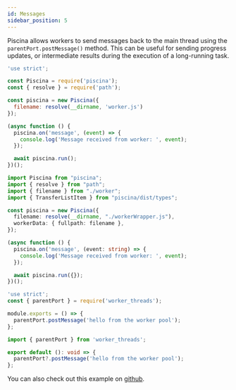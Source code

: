 ```yaml
---
id: Messages
sidebar_position: 5
---
```



Piscina allows workers to send messages back to the main thread using the `parentPort.postMessage()` method. This can be useful for sending progress updates, or intermediate results during the execution of a long-running task.

<Tabs>
<TabItem value="Javascript">

```javascript title="index.js"
'use strict';

const Piscina = require('piscina');
const { resolve } = require('path');

const piscina = new Piscina({
  filename: resolve(__dirname, 'worker.js')
});

(async function () {
  piscina.on('message', (event) => {
    console.log('Message received from worker: ', event);
  });

  await piscina.run();
})();
```

</TabItem>

<TabItem value="Typescript">

```typescript title="index.ts"
import Piscina from "piscina";
import { resolve } from "path";
import { filename } from "./worker";
import { TransferListItem } from "piscina/dist/types";

const piscina = new Piscina({
  filename: resolve(__dirname, "./workerWrapper.js"),
  workerData: { fullpath: filename },
});

(async function () {
  piscina.on('message', (event: string) => {
    console.log('Message received from worker: ', event);
  });

  await piscina.run({});
})();
```
<WorkerWrapperComponent/>
</TabItem>
</Tabs>

<Tabs>
<TabItem value="Javascript">

```javascript title="worker.js"
'use strict';
const { parentPort } = require('worker_threads');

module.exports = () => {
  parentPort.postMessage('hello from the worker pool');
};
```

</TabItem>

<TabItem value="Typescript">

```typescript title="worker.ts"
import { parentPort } from 'worker_threads';

export default (): void => {
  parentPort?.postMessage('hello from the worker pool');
};
```

</TabItem>
</Tabs>

You can also check out this example on [github](https://github.com/piscinajs/piscina/tree/current/examples/messages).